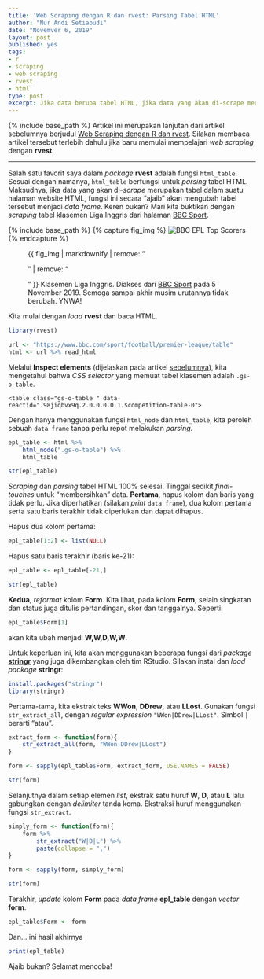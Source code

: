```yaml
---
title: 'Web Scraping dengan R dan rvest: Parsing Tabel HTML'
author: "Nur Andi Setiabudi"
date: "Novemver 6, 2019"
layout: post
published: yes
tags:
- r
- scraping
- web scraping
- rvest
- html
type: post
excerpt: Jika data berupa tabel HTML, jika data yang akan di-scrape merupakan tabel dalam suatu halaman web/HTML, package rvest secara ajaib akan mengubah tabel tersebut menjadi data frame. Ikuti tutorialnya pada artikel ini!
---
```


{% include base_path %}
Artikel ini merupakan lanjutan dari artikel sebelumnya berjudul [Web Scraping dengan R dan rvest]({{ base_path }}/blog/web-scraping-dengan-r-dan-rvest/). Silakan membaca artikel tersebut terlebih dahulu jika baru memulai mempelajari *web scraping* dengan **rvest**.

---

Salah satu favorit saya dalam *package* **rvest** adalah fungsi `html_table`. Sesuai dengan namanya, `html_table` berfungsi untuk *parsing* tabel HTML. Maksudnya, jika data yang akan di-*scrape* merupakan tabel dalam suatu halaman website HTML, fungsi ini secara "ajaib" akan mengubah tabel tersebut menjadi *data frame*. Keren bukan? Mari kita buktikan dengan *scraping* tabel klasemen Liga Inggris dari halaman [BBC Sport](https://www.bbc.com/sport/football/premier-league/table).

{% include base_path %}
{% capture fig_img %}
![BBC EPL Top Scorers]({{ base_path }}/img/blog/2019-11-06-web-scraping-dengan-r-dan-rvest-parsing-tabel-html/bbc-epl-table.png)
{% endcapture %}

<figure>
{{ fig_img | markdownify | remove: "<p>" | remove: "</p>" }}
<span class="caption" markdown="1">Klasemen Liga Inggris. Diakses dari [BBC Sport](https://www.bbc.com/sport/football/premier-league/table) pada 5 November 2019. Semoga sampai akhir musim urutannya tidak berubah. YNWA!</span>
</figure>

Kita mulai dengan *load* **rvest** dan baca HTML.

```r
library(rvest)

url <- "https://www.bbc.com/sport/football/premier-league/table"
html <- url %>% read_html
```

Melalui **Inspect elements** (dijelaskan pada artikel [sebelumnya]({{ base_path }}/blog/web-scraping-dengan-r-dan-rvest/)), kita mengetahui bahwa *CSS selector* yang memuat tabel klasemen adalah `.gs-o-table`. 

```
<table class="gs-o-table " data-reactid=".98jiqbvx9q.2.0.0.0.0.1.$competition-table-0">
```

Dengan hanya menggunakan fungsi `html_node` dan `html_table`, kita peroleh sebuah `data frame` tanpa perlu repot melakukan *parsing*.

```r
epl_table <- html %>%
    html_node(".gs-o-table") %>%
    html_table

str(epl_table)
```

*Scraping* dan *parsing* tabel HTML 100% selesai. Tinggal sedikit *final-touches* untuk "membersihkan" data. **Pertama**, hapus kolom dan baris yang tidak perlu. Jika diperhatikan (silakan *print* `data frame`), dua kolom pertama serta satu baris terakhir tidak diperlukan dan dapat dihapus.

Hapus dua kolom pertama:

```r
epl_table[1:2] <- list(NULL)
```

Hapus satu baris terakhir (baris ke-21):

```r
epl_table <- epl_table[-21,]
```

```r
str(epl_table)
```

**Kedua**, *reformat* kolom **Form**. Kita lihat, pada kolom **Form**, selain singkatan dan status juga ditulis pertandingan, skor dan tanggalnya. Seperti:

```r
epl_table$Form[1]
```

akan kita ubah menjadi **W,W,D,W,W**.

Untuk keperluan ini, kita akan menggunakan beberapa fungsi dari *package* [**stringr**](https://stringr.tidyverse.org/reference/index.html) yang juga dikembangkan oleh tim RStudio. Silakan instal dan *load package* **stringr**:

```r
install.packages("stringr")
library(stringr)
```

Pertama-tama, kita ekstrak teks **WWon**, **DDrew**, atau **LLost**. Gunakan fungsi `str_extract_all`, dengan *regular expression* `"WWon|DDrew|LLost"`. Simbol `|` berarti "atau".

```r
extract_form <- function(form){
    str_extract_all(form, "WWon|DDrew|LLost")
}

form <- sapply(epl_table$Form, extract_form, USE.NAMES = FALSE)
```

```r
str(form)
```

Selanjutnya dalam setiap elemen *list*, ekstrak satu huruf **W**, **D**, atau **L** lalu gabungkan dengan *delimiter* tanda koma. Ekstraksi huruf menggunakan fungsi `str_extract`.

```r
simply_form <- function(form){
    form %>%
        str_extract("W|D|L") %>%
        paste(collapse = ",")
}

form <- sapply(form, simply_form)
```

```r
str(form)
```

Terakhir, *update* kolom **Form** pada *data frame* **epl_table** dengan *vector* **form**.

```r
epl_table$Form <- form
```

Dan... ini hasil akhirnya

```r
print(epl_table)
```

Ajaib bukan? Selamat mencoba!





